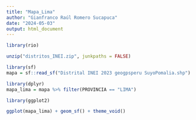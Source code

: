 ```yaml
---
title: "Mapa_Lima"
author: "Gianfranco Raúl Romero Sucapuca"
date: "2024-05-03"
output: html_document
---
```


```r
library(rio)
```

```r
unzip("distritos_INEI.zip", junkpaths = FALSE)
```


```r
library(sf)
mapa = sf::read_sf("Distrital INEI 2023 geogpsperu SuyoPomalia.shp")
```

```r
library(dplyr)
mapa_lima = mapa %>% filter(PROVINCIA == "LIMA")
```

```r
library(ggplot2)
```

```r
ggplot(mapa_lima) + geom_sf() + theme_void()
```






















